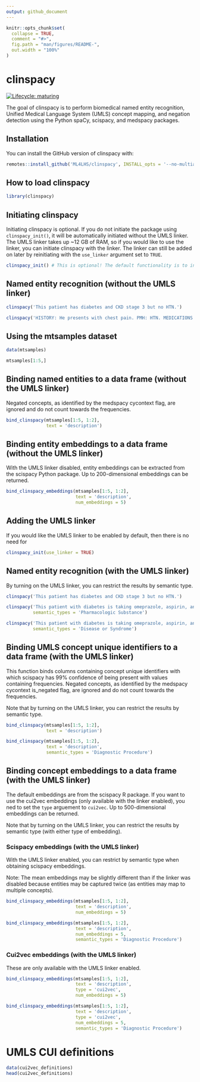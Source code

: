 ```yaml
---
output: github_document
---
```


<!-- README.md is generated from README.Rmd. Please edit that file -->

```r
knitr::opts_chunk$set(
  collapse = TRUE,
  comment = "#>",
  fig.path = "man/figures/README-",
  out.width = "100%"
)
```

# clinspacy

<!-- badges: start -->
[![Lifecycle: maturing](https://img.shields.io/badge/lifecycle-maturing-blue.svg)](https://www.tidyverse.org/lifecycle/#maturing)
<!-- badges: end -->

The goal of clinspacy is to perform biomedical named entity recognition, Unified Medical Language System (UMLS) concept mapping, and negation detection using the Python spaCy, scispacy, and medspacy packages.

## Installation

You can install the GitHub version of clinspacy with:

```r
remotes::install_github('ML4LHS/clinspacy', INSTALL_opts = '--no-multiarch')
```

## How to load clinspacy

```r
library(clinspacy)
```


## Initiating clinspacy

Initiating clinspacy is optional. If you do not initiate the package using `clinspacy_init()`, it will be automatically initiated without the UMLS linker. The UMLS linker takes up ~12 GB of RAM, so if you would like to use the linker, you can initiate clinspacy with the linker. The linker can still be added on later by reinitiating with the `use_linker` argument set to `TRUE`.

```r
clinspacy_init() # This is optional! The default functionality is to initiatie clinspacy without the UMLS linker
```


## Named entity recognition (without the UMLS linker)

```r
clinspacy('This patient has diabetes and CKD stage 3 but no HTN.')

clinspacy('HISTORY: He presents with chest pain. PMH: HTN. MEDICATIONS: This patient with diabetes is taking omeprazole, aspirin, and lisinopril 10 mg but is not taking albuterol anymore as his asthma has resolved. ALLERGIES: penicillin.')
```


## Using the mtsamples dataset

```r
data(mtsamples)

mtsamples[1:5,]
```

## Binding named entities to a data frame (without the UMLS linker)

Negated concepts, as identified by the medspacy cycontext flag, are ignored and do not count towards the frequencies.

```r
bind_clinspacy(mtsamples[1:5, 1:2],
               text = 'description')
```

## Binding entity embeddings to a data frame (without the UMLS linker)

With the UMLS linker disabled, entity embeddings can be extracted from the scispacy Python package. Up to 200-dimensional embeddings can be returned.

```r
bind_clinspacy_embeddings(mtsamples[1:5, 1:2],
                          text = 'description',
                          num_embeddings = 5)
```

## Adding the UMLS linker

If you would like the UMLS linker to be enabled by default, then there is no need for 

```r
clinspacy_init(use_linker = TRUE)
```

## Named entity recognition (with the UMLS linker)

By turning on the UMLS linker, you can restrict the results by semantic type.

```r
clinspacy('This patient has diabetes and CKD stage 3 but no HTN.')

clinspacy('This patient with diabetes is taking omeprazole, aspirin, and lisinopril 10 mg but is not taking albuterol anymore as his asthma has resolved.',
          semantic_types = 'Pharmacologic Substance')

clinspacy('This patient with diabetes is taking omeprazole, aspirin, and lisinopril 10 mg but is not taking albuterol anymore as his asthma has resolved.',
          semantic_types = 'Disease or Syndrome')
```

## Binding UMLS concept unique identifiers to a data frame (with the UMLS linker)

This function binds columns containing concept unique identifiers with which scispacy has 99% confidence of being present with values containing frequencies. Negated concepts, as identified by the medspacy cycontext is_negated flag, are ignored and do not count towards the frequencies.

Note that by turning on the UMLS linker, you can restrict the results by semantic type.

```r
bind_clinspacy(mtsamples[1:5, 1:2],
               text = 'description')

bind_clinspacy(mtsamples[1:5, 1:2],
               text = 'description',
               semantic_types = 'Diagnostic Procedure')
```

## Binding concept embeddings to a data frame (with the UMLS linker)

The default embeddings are from the scispacy R package. If you want to use the cui2vec embeddings (only available with the linker enabled), you ned to set the `type` arguement to `cui2vec`. Up to 500-dimensional embeddings can be returned.

Note that by turning on the UMLS linker, you can restrict the results by semantic type (with either type of embedding).

### Scispacy embeddings (with the UMLS linker)

With the UMLS linker enabled, you can restrict by semantic type when obtaining scispacy embeddings.

Note: The mean embeddings may be slightly different than if the linker was disabled because entities may be captured twice (as entities may map to multiple concepts).


```r
bind_clinspacy_embeddings(mtsamples[1:5, 1:2],
                          text = 'description',
                          num_embeddings = 5)

bind_clinspacy_embeddings(mtsamples[1:5, 1:2],
                          text = 'description',
                          num_embeddings = 5,
                          semantic_types = 'Diagnostic Procedure')
```


### Cui2vec embeddings (with the UMLS linker)

These are only available with the UMLS linker enabled.

```r
bind_clinspacy_embeddings(mtsamples[1:5, 1:2],
                          text = 'description',
                          type = 'cui2vec',
                          num_embeddings = 5)

bind_clinspacy_embeddings(mtsamples[1:5, 1:2],
                          text = 'description',
                          type = 'cui2vec',
                          num_embeddings = 5,
                          semantic_types = 'Diagnostic Procedure')
```

# UMLS CUI definitions

```r
data(cui2vec_definitions)
head(cui2vec_definitions)
```
